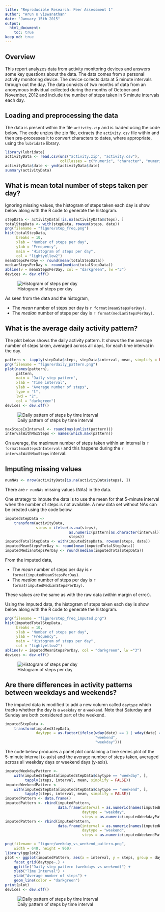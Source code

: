 ```yaml
---
title: "Reproducible Research: Peer Assessment 1"
author: "Arun K Viswanathan"
date: "January 15th 2015"
output: 
  html_document:
    toc: true
keep_md: true
---
```


## Overview

This report analyzes data from activity monitoring devices and answers some
key questions about the data. The data comes from a personal activity 
monitoring device. The device collects data at 5 minute intervals through out 
the day. The data consists of two months of data from an anonymous individual 
collected during the months of October and November, 2012 and include the 
number of steps taken in 5 minute intervals each day.

## Loading and preprocessing the data

The data is present within the file `activity.zip` and is loaded using the 
code below. The code unzips the zip file, extracts the `activity.csv` file
within and then pre-processes it to convert characters to dates, where
appropriate, using the `lubridate` library.

```r
library(lubridate)
activityData <- read.csv(unz("activity.zip", "activity.csv"),
                         colClasses = c("numeric", "character", "numeric"))
activityData$date <- ymd(activityData$date)
summary(activityData)
```

## What is mean total number of steps taken per day?

Ignoring missing values, the histogram of steps taken each day is show below 
along with the R code to generate the histogram.

```r
stepData <- activityData[!is.na(activityData$steps), ]
totalStepData <- with(stepData, rowsum(steps, date))
png(filename = "figure/step_freq.png")
hist(totalStepData,
     breaks = 10,
     xlab = "Number of steps per day",
     ylab = "Frequency",
     main = "Histogram of steps per day",
     col = "lightyellow2")
meanStepsPerDay <- round(mean(totalStepData))
medianStepsPerDay <- round(median(totalStepData))
abline(v = meanStepsPerDay, col = "darkgreen", lw ="3")
devices <- dev.off()
```

![Histogram of steps per day](figure/step_freq.png)

As seen from the data and the histogram, 

* The _mean_ number of steps per day is `r format(meanStepsPerDay)`.
* The _median_ number of steps per day is `r format(medianStepsPerDay)`.

## What is the average daily activity pattern?

The plot below shows the daily activity pattern. It shows the the average 
number of steps taken, averaged across all days, for each time interval in the
day. 

```r
pattern <- tapply(stepData$steps, stepData$interval, mean, simplify = FALSE)
png(filename = "figure/daily_pattern.png")
plot(names(pattern), 
     pattern, 
     main = "Daily step pattern",
     xlab = "Time interval",
     ylab = "Average number of steps",
     type = "l",
     lwd = "2",
     col = "darkgreen")
devices <- dev.off()
```

![Daily pattern of steps by time interval](figure/daily_pattern.png)

```r
maxStepsInInterval <- round(max(unlist(pattern)))
intervalWithMaxSteps <- names(which.max(pattern))
```

On average, the maximum number of steps taken within an interval is 
`r format(maxStepsInInterval)` and this happens during the 
`r intervalWithMaxSteps` interval. 

## Imputing missing values

```r
numNAs <- nrow(activityData[is.na(activityData$steps), ])
```

There are `r numNAs` missing values (NAs) in the data.

One strategy to impute the data is to use the mean for that 5-minute interval
when the number of steps is not available. A new data set without NAs can be 
created using the code below.

```r
imputedStepData <- 
    transform(activityData,
              steps = ifelse(is.na(steps), 
                             as.numeric(pattern[as.character(interval)]),
                             steps))
imputedTotalStepData <- with(imputedStepData, rowsum(steps, date))
imputedMeanStepsPerDay <- round(mean(imputedTotalStepData))
imputedMedianStepsPerDay <- round(median(imputedTotalStepData))
```

From the imputed data,

* The _mean_ number of steps per day is `r format(imputedMeanStepsPerDay)`.
* The _median_ number of steps per day is `r format(imputedMedianStepsPerDay)`.

These values are the same as with the raw data (within margin of error).

Using the imputed data, the histogram of steps taken each day is show below 
along with the R code to generate the histogram.

```r
png(filename = "figure/step_freq_imputed.png")
hist(imputedTotalStepData,
     breaks = 10,
     xlab = "Number of steps per day",
     ylab = "Frequency",
     main = "Histogram of steps per day",
     col = "lightyellow2")
abline(v = imputedMeanStepsPerDay, col = "darkgreen", lw ="3")
devices <- dev.off()
```

![Histogram of steps per day](figure/step_freq_imputed.png)

## Are there differences in activity patterns between weekdays and weekends?

The imputed data is modified to add a new column called `daytype` which tracks 
whether the day is a `weekday` or a `weekend`. Note that Saturday and Sunday
are both considered part of the weekend.

```r
imputedStepData <- 
    transform(imputedStepData,
              daytype = as.factor(ifelse(wday(date) == 1 | wday(date) == 7,
                                         "weekend", 
                                         "weekday")))
```


The code below produces a panel plot containing a time series plot of the 
5-minute interval (x-axis) and the average number of steps taken, averaged 
across all weekday days or weekend days (y-axis). 

```r
imputedWeekdayPattern <- 
    with(imputedStepData[imputedStepData$daytype == "weekday", ],
         tapply(steps, interval, mean, simplify = FALSE))
imputedWeekendPattern <- 
    with(imputedStepData[imputedStepData$daytype == "weekend", ],
         tapply(steps, interval, mean, simplify = FALSE))
imputedPattern <- data.frame()
imputedPattern <- rbind(imputedPattern, 
                        data.frame(interval = as.numeric(names(imputedWeekdayPattern)),
                                   daytype = "weekday",
                                   steps = as.numeric(imputedWeekdayPattern)))
imputedPattern <- rbind(imputedPattern, 
                        data.frame(interval = as.numeric(names(imputedWeekendPattern)),
                                   daytype = "weekend",
                                   steps = as.numeric(imputedWeekendPattern)))

png(filename = "figure/weekday_vs_weekend_pattern.png",
    width = 640, height = 960)
library(ggplot2)
plot <- ggplot(imputedPattern, aes(x = interval, y = steps, group = daytype)) +
    facet_grid(daytype~.) +
    ggtitle("Daily step pattern (weekdays vs weekend)") + 
    xlab("Time Interval") +
    ylab("Average number of steps") +
    geom_line(color = "darkgreen") 
print(plot)
devices <- dev.off()
```

![Daily pattern of steps by time interval](figure/weekday_vs_weekend_pattern.png)


